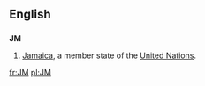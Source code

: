 {{see|.jm}}
==English==
==={{abbreviation}}===
'''JM'''
#[[Jamaica]], a member state of the [[United Nations]].

[[fr:JM]]
[[pl:JM]]